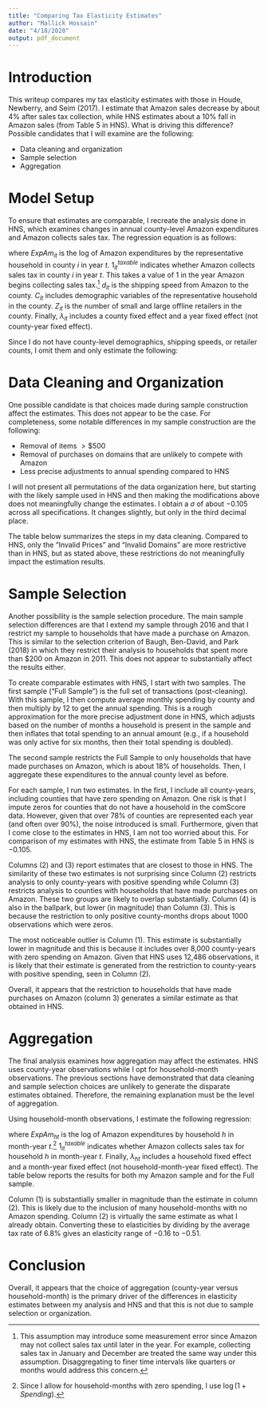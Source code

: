 ```yaml
---
title: "Comparing Tax Elasticity Estimates"
author: "Mallick Hossain"
date: "4/18/2020"
output: pdf_document
---
```


# Introduction
This writeup compares my tax elasticity estimates with those in Houde, Newberry, and Seim (2017). I estimate that Amazon sales decrease by about 4\% after sales tax collection, while HNS estimates about a 10\% fall in Amazon sales (from Table 5 in HNS). What is driving this difference? Possible candidates that I will examine are the following:

+ Data cleaning and organization
+ Sample selection
+ Aggregation

# Model Setup
To ensure that estimates are comparable, I recreate the analysis done in HNS, which examines changes in annual county-level Amazon expenditures and Amazon collects sales tax. The regression equation is as follows:

\begin{equation}
ExpAm_{it} = \beta_0 + \sigma 1_{it}^{taxable} + \gamma d_{it} + \beta_1 C_{it} + \beta_2 Z_{it} + \lambda_{it} + \epsilon_{it},
\end{equation}

where $ExpAm_{it}$ is the log of Amazon expenditures by the representative household in county $i$ in year $t$. $1_{it}^{taxable}$ indicates whether Amazon collects sales tax in county $i$ in year $t$. This takes a value of 1 in the year Amazon begins collecting sales tax.^[This assumption may introduce some measurement error since Amazon may not collect sales tax until later in the year. For example, collecting sales tax in January and December are treated the same way under this assumption. Disaggregating to finer time intervals like quarters or months would address this concern.] $d_{it}$ is the shipping speed from Amazon to the county. $C_{it}$ includes demographic variables of the representative household in the county. $Z_{it}$ is the number of small and large offline retailers in the county. Finally, $\lambda_{it}$ includes a county fixed effect and a year fixed effect (not county-year fixed effect).

Since I do not have county-level demographics, shipping speeds, or retailer counts, I omit them and only estimate the following:

\begin{equation}
ExpAm_{it} = \beta_0 + \sigma 1_{it}^{taxable} + \lambda_{it} + \epsilon_{it},
\end{equation}

# Data Cleaning and Organization
One possible candidate is that choices made during sample construction affect the estimates. This does not appear to be the case. For completeness, some notable differences in my sample construction are the following:

+ Removal of items $>\$500$
+ Removal of purchases on domains that are unlikely to compete with Amazon
+ Less precise adjustments to annual spending compared to HNS

I will not present all permutations of the data organization here, but starting with the likely sample used in HNS and then making the modifications above does not meaningfully change the estimates. I obtain a $\sigma$ of about $-0.105$ across all specifications. It changes slightly, but only in the third decimal place.

The table below summarizes the steps in my data cleaning. Compared to HNS, only the "Invalid Prices" and "Invalid Domains" are more restrictive than in HNS, but as stated above, these restrictions do not meaningfully impact the estimation results.

\begin{table} \centering
  \caption{comScore Transactions}
\begin{tabular}{cc}
\\[-1.8ex]\hline
\hline \\[-1.8ex]
Step & Transactions \\
\hline \\[-1.8ex]
Starting Transactions: & $4,934,867$ \\
Unduplicated Transactions: & $3,956,424$ \\
Amazon Categories: & $2,478,115$ \\
Invalid Prices: & $2,269,680$ \\
Invalid Domains: & $2,021,800$ \\
\hline \\[-1.8ex]
\end{tabular}
\end{table}


# Sample Selection
Another possibility is the sample selection procedure. The main sample selection differences are that I extend my sample through 2016 and that I restrict my sample to households that have made a purchase on Amazon. This is similar to the selection criterion of Baugh, Ben-David, and Park (2018) in which they restrict their analysis to households that spent more than \$200 on Amazon in 2011. This does not appear to substantially affect the results either. 

To create comparable estimates with HNS, I start with two samples. The first sample ("Full Sample") is the full set of transactions (post-cleaning). With this sample, I then compute average monthly spending by county and then multiply by 12 to get the annual spending. This is a rough approximation for the more precise adjustment done in HNS, which adjusts based on the number of months a household is present in the sample and then inflates that total spending to an annual amount (e.g., if a household was only active for six months, then their total spending is doubled). 

The second sample restricts the Full Sample to only households that have made purchases on Amazon, which is about 18\% of households. Then, I aggregate these expenditures to the annual county level as before.  

For each sample, I run two estimates. In the first, I include all county-years, including counties that have zero spending on Amazon. One risk is that I impute zeros for counties that do not have a household in the comScore data. However, given that over 78\% of counties are represented each year (and often over 90\%), the noise introduced is small. Furthermore, given that I come close to the estimates in HNS, I am not too worried about this.  For comparison of my estimates with HNS, the estimate from Table 5 in HNS is $-0.105$.

\begin{table} \centering
\caption{Elasticity Estimates (County-Year Level)}
\begin{tabular}{lcccc} 
\\[-1.8ex]\hline 
\hline \\[-1.8ex] 
 & \multicolumn{2}{c}{Full Sample} & \multicolumn{2}{c}{Amazon Sample} \\ 
\\[-1.8ex] & (1) & (2) & (3) & (4)\\ 
\hline \\[-1.8ex] 
 Collect & 0.032 & $-$0.100$^{**}$ & $-$0.103$^{*}$ & $-$0.078$^{*}$ \\ 
  & (0.059) & (0.047) & (0.063) & (0.045) \\ 
 \hline \\[-1.8ex] 
County FE & Y & Y & Y & Y \\ 
Year FE & Y & Y & Y & Y \\ 
Positive County-Years & N & Y & N & Y \\ 
Observations & 21,906 & 13,296 & 14,259 & 13,278 \\ 
Adjusted R$^{2}$ & 0.268 & 0.214 & 0.145 & 0.110 \\ 
\hline 
\hline \\[-1.8ex] 
\textit{Note:}  & \multicolumn{4}{l}{$^{*}$p$<$0.1; $^{**}$p$<$0.05; $^{***}$p$<$0.01} \\ 
\end{tabular} 
\end{table} 

Columns (2) and (3) report estimates that are closest to those in HNS. The similarity of these two estimates is not surprising since Column (2) restricts analysis to only county-years with positive spending while Column (3) restricts analysis to counties with households that have made purchases on Amazon. These two groups are likely to overlap substantially. Column (4) is also in the ballpark, but lower (in magnitude) than Column (3). This is because the restriction to only positive county-months drops about 1000 observations which were zeros. 

The most noticeable outlier is Column (1). This estimate is substantially lower in magnitude and this is because it includes over 8,000 county-years with zero spending on Amazon. Given that HNS uses 12,486 observations, it is likely that their estimate is generated from the restriction to county-years with positive spending, seen in Column (2). 

Overall, it appears that the restriction to households that have made purchases on Amazon (column 3) generates a similar estimate as that obtained in HNS.

# Aggregation
The final analysis examines how aggregation may affect the estimates. HNS uses county-year observations while I opt for household-month observations. The previous sections have demonstrated that data cleaning and sample selection choices are unlikely to generate the disparate estimates obtained. Therefore, the remaining explanation must be the level of aggregation. 

Using household-month observations, I estimate the following regression:

\begin{equation}
ExpAm_{ht} = \beta_0 + \sigma 1_{ht}^{taxable} + \lambda_{ht} + \epsilon_{ht},
\end{equation}

where $ExpAm_{ht}$ is the log of Amazon expenditures by household $h$ in month-year $t$.^[Since I allow for household-months with zero spending, I use $\log(1 + Spending)$.] $1_{it}^{taxable}$ indicates whether Amazon collects sales tax for household $h$ in month-year $t$. Finally, $\lambda_{ht}$ includes a household fixed effect and a month-year fixed effect (not household-month-year fixed effect). The table below reports the results for both my Amazon sample and for the Full sample.

\begin{table}[!htbp] \centering 
  \caption{Elasticity Estimates (Household-Month Level)} 
  \label{} 
\begin{tabular}{@{\extracolsep{5pt}}lcc} 
\\[-1.8ex]\hline 
\hline \\[-1.8ex] 
 & Full Sample & Amazon Sample \\ 
\\[-1.8ex] & (1) & (2)\\ 
\hline \\[-1.8ex] 
 Collect & $-$0.011$^{**}$ & $-$0.035$^{**}$ \\ 
  & (0.005) & (0.014) \\ 
 \hline \\[-1.8ex] 
Household FE & Y & Y \\ 
Month-Year FE & Y & Y \\ 
Observations & 5,107,014 & 1,276,856 \\ 
Adjusted R$^{2}$ & 0.188 & 0.097 \\ 
\hline 
\hline \\[-1.8ex] 
\textit{Note:}  & \multicolumn{2}{l}{$^{*}$p$<$0.1; $^{**}$p$<$0.05; $^{***}$p$<$0.01} \\ 
\end{tabular} 
\end{table} 

Column (1) is substantially smaller in magnitude than the estimate in column (2). This is likely due to the inclusion of many household-months with no Amazon spending. Column (2) is virtually the same estimate as what I already obtain. Converting these to elasticities by dividing by the average tax rate of 6.8\% gives an elasticity range of $-0.16$ to $-0.51$. 

# Conclusion
Overall, it appears that the choice of aggregation (county-year versus household-month) is the primary driver of the differences in elasticity estimates between my analysis and HNS and that this is not due to sample selection or organization.
